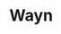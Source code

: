 
# Wayn

<ProjectDetails
  region="Riverlands"
  house="House Wayn"
  type="Castle"
  status="Not Started"
  warp="/warp wayn"
  projectLead=""
  dateStarted="Invalid Date"
  dateCompleted="Invalid Date"
/>
